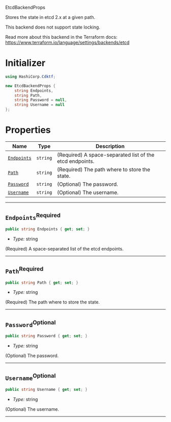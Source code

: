  EtcdBackendProps <a name="EtcdBackendProps" id="cdktf.EtcdBackendProps"></a>

Stores the state in etcd 2.x at a given path.

This backend does not support state locking.

Read more about this backend in the Terraform docs:
https://www.terraform.io/language/settings/backends/etcd

# Initializer <a name="Initializer" id="cdktf.EtcdBackendProps.Initializer"></a>

```csharp
using HashiCorp.Cdktf;

new EtcdBackendProps {
    string Endpoints,
    string Path,
    string Password = null,
    string Username = null
};
```

# Properties <a name="Properties" id="Properties"></a>

| **Name** | **Type** | **Description** |
| --- | --- | --- |
| <code><a href="#cdktf.EtcdBackendProps.property.endpoints">Endpoints</a></code> | <code>string</code> | (Required) A space-separated list of the etcd endpoints. |
| <code><a href="#cdktf.EtcdBackendProps.property.path">Path</a></code> | <code>string</code> | (Required) The path where to store the state. |
| <code><a href="#cdktf.EtcdBackendProps.property.password">Password</a></code> | <code>string</code> | (Optional) The password. |
| <code><a href="#cdktf.EtcdBackendProps.property.username">Username</a></code> | <code>string</code> | (Optional) The username. |

---

## `Endpoints`<sup>Required</sup> <a name="Endpoints" id="cdktf.EtcdBackendProps.property.endpoints"></a>

```csharp
public string Endpoints { get; set; }
```

- *Type:* string

(Required) A space-separated list of the etcd endpoints.

---

## `Path`<sup>Required</sup> <a name="Path" id="cdktf.EtcdBackendProps.property.path"></a>

```csharp
public string Path { get; set; }
```

- *Type:* string

(Required) The path where to store the state.

---

## `Password`<sup>Optional</sup> <a name="Password" id="cdktf.EtcdBackendProps.property.password"></a>

```csharp
public string Password { get; set; }
```

- *Type:* string

(Optional) The password.

---

## `Username`<sup>Optional</sup> <a name="Username" id="cdktf.EtcdBackendProps.property.username"></a>

```csharp
public string Username { get; set; }
```

- *Type:* string

(Optional) The username.

---
